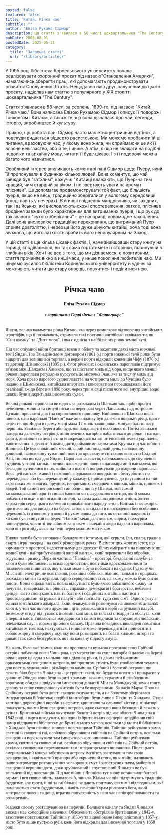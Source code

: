 ```yaml
---
posted: false
featured: false
title: 'Китай. Річка чаю'
subtitle: ""
author: "Еліза Рухама Сідмор"
description: Ця стаття з'явилася в 58 числі щоквартальника "The Century" за серпень, 1899-го, під назвою "Китай. Річка чаю." Вона написана Елізою Рухамою Сідмор і описує її подорожі Гонконгом і Китаєм, а також те, що вона дізналася про чай, легенди, історію, виробництво й культуру.
pubDate: 2008-08-01
postedDate: 2025-05-31
category: 
  title: "Загальні статті"
  url: "/library/articles/"
---
```



У 1995 році бібліотека Корнельського університету почала реалізовувати охоронний проєкт під назвою"Становлення Америки", намагаючись зберегти праці, які допомагають продемонструвати розвиток Сполучених Штатів. Нещодавно наш друг, залучений до цього проєкту, надіслав нам статтю з популярного у ХІХ столітті щоквартальника "The Century".

Стаття з'явилася в 58 числі за серпень, 1899-го, під назвою "Китай. Річка чаю." Вона написана Елізою Рухамою Сідмор і описує її подорожі Гонконгом і Китаєм, а також те, що вона дізналася про чай, легенди, історію, виробництво й культуру.

Прикро, що робота пані Сідмор часто має етноцентричний відтінок, а подекуди видається відверто расистською. Ми можемо пробачити їй ці питання, враховуючи час, у якому вона жила, чи сприймаючи це як її власне невігластво, або й те, і инше. А втім, якщо не зважати на подібні недоліки та архаїчну мову, читати її буде цікаво. І з її подорожі можна багато чого навчитися.

Особливий інтерес викликають коментарі пані Сідмор щодо Пуеру, який їй пропонували в будинках кількох людей. Вона коментує, що чай завжди був "затхлим", кажучи: "Китайці вважають, що Пуер-ча тим кращий, чим старший за віком, і не звертають уваги на аромат плісняви". Це допомагає продемонструвати той факт, що більшість пуерів, якщо не весь, традиційно зберігалися у вологому середовищі (иноді навіть у печерах). Є й инші свідчення мандрівників, як західних, так і азійських, які висловлюють схожі спостереження: затхле, плісняве бродіння завжди було характерним для витриманих пуерів, і що рух до так званого "сухого зберігання" – це насправді новомодне захоплення. Далі вона висловлює традиційне переконання, що витриманий Пуер сприяє довголіттю, і через це його дуже цінують китайці, хоча тоді вона вважала, що його затхлість зробить його непопулярним на Заході.

У цій статті є ще кілька цікавих фактів, і, наче знайшовши стару книгу на горищі, сподіваємося, ви так само гортатимете її сторінки, поринувши в глибини віків. Хоч і не все з того, що ми дізнаємося, є позитивним, стаття прочиняє вікно в инші часи, у инше покоління любителів чаю. Ми цінуємо зусилля бібліотеки Корнельського університету й удячні за можливість читати цю стару оповідь, повчитися і поділитися нею.

<section style="font-family: 'Alegreya', serif; margin-top: 2em;" class="">
<h2 style="text-align: center; font-size: 2em;">Річка чаю</h2>
<h4 align="center">Еліза Рухама Сідмор</h4>
<h5 style="text-align: center; margin-bottom: 2rem;">з картинами Гаррі Фена з "Фотографс"</h5>

Яндзи, велика каламутна річка Китаю, яка через помилкове відтворення китайських ієрогліфів, що її позначають, отримала такі поетичні англійські еквіваленти, як "Син океану" та "Дитя моря", і яка є однією з найбільших річок земної кулі.

Під час опіумної війни британці взяли в облогу та захопили деякі міста нижньої течії Яндзи, і за Тяньдзінським договором (1861 р.) порти нижньої течії річки були відкриті для зовнішньої торгівлі, а верхні порти відкрили конвенція Чіфу (1876 р.) та договір Шімоносекі (1895 р.). Флот річкових і океанських пароплавів підтримує зв'язок між Шанхаєм і Ханьков, що за шістьсот миль від моря, вище якого менші річкові пароплави регулярно курсують до містечка Їчан, яке за тисячу миль від моря. Хоча право парового судноплавства на чотириста миль до Чунціна було надано в Шімоносекі, китайська впертість і консерватизм перешкоджали його реалізації аж до березня 1898 року, через три місяці після чого всі внутрішні водні шляхи були відкриті для іноземних суден.

Великі річкові пароплави виходять за розкладом із Шанхаю так, щоби пройти небезпечні мілини та сипучі піски на переправі через Ланьшань, над островом Цунмін, при світлі дня і за сприятливого припливу. Вийшовши з Шанхаю після півночі, наш пароплав "Нанкін" вже до сніданку був далеко в широкій річці, проте через те, що Яндзи в цьому місці мала 17 миль завширшки, минуло багато часу, перш ніж з'явилися береги або будь-які ландшафтні особливості. Потім з'явилася пагода на далекому острівці, лінія зелених пагорбів наблизилася до річки, і пагоди, форти, дивізіони та довгі стіни виокремилися на тлі інтенсивної зелені укріплень, змонтованих із десяти- й дванадцятидюймовими гарматами Круппа під час війни з Японією. Це був спокійний, м'який, сірий листопадовий день, наполовину дощовий, наполовину туманний, повітря просякнуте гнітючою вогкістю Східної Азії, типова погода для Яндзи. Пароплав засвистів, наближаючись до скупчення будівель у гирлі затоки, і великі плоскоденні човни з пасажирами й вантажем, які безладно купчилися в них, вийшли з нього й попрямували до охорони пароплава. Весь цей вантаж, живий і неживий, з однаковою швидкістю і безтурботністю перекидався або був перекинутий у каламуті, приєднуючись до плутанини на пів акра таких же вологих, брудних, неприємних, смердючих ящиків, мішків, циновок і людей. Той самий неприємний тип облич, що й у Шанхаї, той самий засмальцьований одяг із синьої бавовни чи глазурованого ситцю, який можна побачити всюди в цій огидній імперії, та сама жахлива одноманітність життя і характерів серед цього найменш привабливого народу землі. Вантаж і пасажирів, призначених для висадки на березі затоки, закидали в плоскоденки без особливих церемоній, із дзвоном у дзвони й рухом човна до того, як останній пакунок із кіскою був скинутий на берег. "Нанкін" мчав далі довгим, сирим, похмурим пополуднем, човни зі звичайним вантажем і звичайні люди падали з пароплава, коли він розгойдувався на течії перед кожним містечком.

Нижня палуба була заповнена балакучими істотами, які курили, їли, спали, грали в азартні ігри посеред і на своїх різнорідних речах. Вісімсот цих жовтих істот, що юрмилися в просторі, недостатньому для двохсот білих емігрантів на иншому кінці земної кулі - найприбутковіший живий вантаж, який перевозили без обробки, годування і ризику. Верхня частина "Нанкіна" - просторі, бездоганні палуби та каюти були обставлені зі всіма зручностями, новітніми вдосконаленнями та позолоченою пишністю, яку тільки можна було побажати на суднах Гудзону чи Міссісіпі: електричне освітлення, розкішна оббивка, піаніно, пальми в горщиках, розкидані книги та журнали, гарно сервірований стіл, на якому можна було ситно поїсти. Вічна ощадливість, повна відсутність будь-якого вибагливого смаку чи почуттів, товариськість і рівність, справжня демократія і братерство, небачені деінде, часто спонукають навіть багатих і офіційних китайців пастися з простолюдинами на рульовій палубі - або посилати туди свої сім'ї. Одного разу я бачила китайського адмірала, який невимушено розкинувся на шовкових диванах каюти, у той час як його дружини і діти розважалися в юрбі на рульовій палубі. Безмежну огиду відчувають іноземні капітани, китайські стюарди та обслуга, коли в першій каюті з'являються мандаринки з їхніми водними та опіумними люльками, племенами слуг і горами дрібного багажу. Правила поведінки, викладені помітним китайським текстом, нехтуються, і ніщо не може перешкодити їм приносити з собою жирну й смердючу їжу, яку вони розкидають на багаті килими, штори та дивани так само безтурботно, як і на кам'яну підлогу ямуна.

На жаль, було вже темно, коли ми пропливали вузькою протокою повз Срібний острів і побачили вогні Чиньцяна, що мерехтіли на схилі пагорба й далеко на березі річки; адже це одна з мальовничих ділянок річки, із двома пейзажними орнаментами священних островів, які протягом століть були улюбленими темами для поетів, художників і різьбярів по камінню. Срібний і Золотий острови, що лежать біля берегів Чиньцяна - це урвисті скелі, які буддизм освятив і прикрасив у давнину. Обидва вони були вкриті храмами, вежами, терасами й різьбленими воротами; обидва відвідували імператори династії Мін та Маньджурії; звуки гонгу, дзвону та співу священнослужителів були безперервними. За часів Марко Поло на Срібному острові було двісті священнослужителів, а на Золотому зберігалася імператорська бібліотека; подібні книгозбірні були лише в Пекіні та Ханджов. Старі картини, дорогоцінні вироби з нефриту, кришталю та слонової кістки в мініатюрі показують, якими були священні острови, адже сьогодні вони безлюдні й лежать у руїнах. Британські війська окупували Золотий острів під час облоги Чиньцяна в 1842 році, і варто шкодувати, що один із британських офіцерів не здійснив свій намір відправити бібліотеку до Британського музею, оскільки ці книги й бібліотека в Ханджов були пізніше знищені повстанцями Тайпінів. Тайпіни руйнували храми, святині й священні гаї, особливо обрушивши свій гнів на Срібний острів, оскільки священики переховували там імператорського чиновника. Тайпіни руйнували храми, святині та священні гаї, особливо обрушивши свій гнів на Срібний острів, оскільки священики переховували там імператорського чиновника. Після цього американський консул забезпечив острову імунітет, заснувавши там свою резиденцію, і «квітчастий прапор» або «кричущий стяг», як китайці називають наше хитромудре розташування кольорових смуг і загострених плям, майорів зі священної вершини доти, доки зруйнований і спустошений Чиньцян не був звільнений від повстанців. Під час війни з Японією тут знову встановили батареї гармат, і вся священність, здавалося б, зникла. Кілька ченців підтримують традицію буддизму, але ґроти, ніші та гаї більше не дають притулку святим і відлюдникам, які намагаються стати буддистами, і навіть печерний храм річкового бога, який контролює повені та дощі, втратив популярність у наш час напівзруйнованости та розчарувань.

Завдяки своєму розташуванню на перетині Великого каналу та Яндзи Чиньцян завжди мав комерційне значення. Обложене та обстріляне британцями у 1842-у, захоплене повстанцями Тайпінів у 1853-у та відвойоване імперіалістами у 1857-у, місто було лише пусткою руїн, коли його відкрили для іноземної торгівлі у 1858 році. 
</section>
